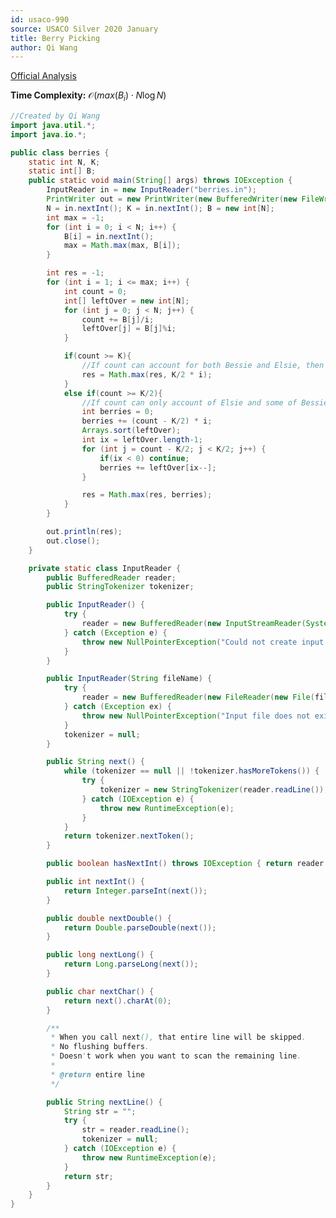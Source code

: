 ```yaml
---
id: usaco-990
source: USACO Silver 2020 January
title: Berry Picking
author: Qi Wang
---
```


[Official Analysis](http://www.usaco.org/current/data/sol_berries_silver_jan20.html)

**Time Complexity:** $\mathcal{O}(max(B_i) \cdot N\log N)$


<LanguageSection>
<JavaSection>

```java
//Created by Qi Wang
import java.util.*;
import java.io.*;

public class berries {
    static int N, K;
    static int[] B;
    public static void main(String[] args) throws IOException {
        InputReader in = new InputReader("berries.in");
        PrintWriter out = new PrintWriter(new BufferedWriter(new FileWriter("berries.out")));
        N = in.nextInt(); K = in.nextInt(); B = new int[N];
        int max = -1;
        for (int i = 0; i < N; i++) {
            B[i] = in.nextInt();
            max = Math.max(max, B[i]);
        }

        int res = -1;
        for (int i = 1; i <= max; i++) {
            int count = 0;
            int[] leftOver = new int[N];
            for (int j = 0; j < N; j++) {
                count += B[j]/i;
                leftOver[j] = B[j]%i;
            }

            if(count >= K){
                //If count can account for both Bessie and Elsie, then we can just allocate K/2 * i to Bessie
                res = Math.max(res, K/2 * i);
            }
            else if(count >= K/2){
                //If count can only account of Elsie and some of Bessie, then we can take from the left overs.
                int berries = 0;
                berries += (count - K/2) * i;
                Arrays.sort(leftOver);
                int ix = leftOver.length-1;
                for (int j = count - K/2; j < K/2; j++) {
                    if(ix < 0) continue;
                    berries += leftOver[ix--];
                }

                res = Math.max(res, berries);
            }
        }

        out.println(res);
        out.close();
    }

    private static class InputReader {
        public BufferedReader reader;
        public StringTokenizer tokenizer;

        public InputReader() {
            try {
                reader = new BufferedReader(new InputStreamReader(System.in), 32768);
            } catch (Exception e) {
                throw new NullPointerException("Could not create input stream");
            }
        }

        public InputReader(String fileName) {
            try {
                reader = new BufferedReader(new FileReader(new File(fileName)), 32768);
            } catch (Exception ex) {
                throw new NullPointerException("Input file does not exist! Put it in the project folder.");
            }
            tokenizer = null;
        }

        public String next() {
            while (tokenizer == null || !tokenizer.hasMoreTokens()) {
                try {
                    tokenizer = new StringTokenizer(reader.readLine());
                } catch (IOException e) {
                    throw new RuntimeException(e);
                }
            }
            return tokenizer.nextToken();
        }

        public boolean hasNextInt() throws IOException { return reader.ready(); }

        public int nextInt() {
            return Integer.parseInt(next());
        }

        public double nextDouble() {
            return Double.parseDouble(next());
        }

        public long nextLong() {
            return Long.parseLong(next());
        }

        public char nextChar() {
            return next().charAt(0);
        }

        /**
         * When you call next(), that entire line will be skipped.
         * No flushing buffers.
         * Doesn't work when you want to scan the remaining line.
         *
         * @return entire line
         */

        public String nextLine() {
            String str = "";
            try {
                str = reader.readLine();
                tokenizer = null;
            } catch (IOException e) {
                throw new RuntimeException(e);
            }
            return str;
        }
    }
}
```

</JavaSection>
</LanguageSection>
